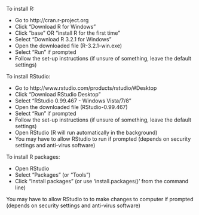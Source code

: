 To install R:

-    Go to http://cran.r-project.org
-    Click “Download R for Windows”
-    Click “base” OR “install R for the first time”
-    Select “Download R 3.2.1 for Windows”
-    Open the downloaded file (R-3.2.1-win.exe)
-    Select “Run” if prompted
-    Follow the set-up instructions (if unsure of something, leave the default settings)

To install RStudio:

-    Go to http://www.rstudio.com/products/rstudio/#Desktop
-    Click “Download RStudio Desktop”
-    Select “RStudio 0.99.467 - Windows Vista/7/8”
-    Open the downloaded file (RStudio-0.99.467)
-    Select “Run” if prompted
-    Follow the set-up instructions (if unsure of something, leave the default settings)
-    Open RStudio (R will run automatically in the background)
-    You may have to allow RStudio to run if prompted (depends on security settings and anti-virus software)

To install R packages:

-    Open RStudio
-    Select “Packages” (or “Tools”)
-    Click “Install packages” (or use 'install.packages()' from the command line)

You may have to allow RStudio to to make changes to computer if prompted (depends on security settings and anti-virus software) 
